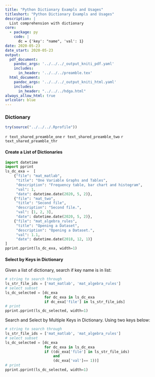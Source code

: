 ```yaml
---
title: "Python Dictionary Exampls and Usages"
titleshort: "Python Dictionary Exampls and Usages"
description: |
  List comprehension with dictionary
core:
  - package: py
    code: |
      dc = {'key': "name", 'val': 1}
date: 2020-05-23
date_start: 2020-05-23
output:
  pdf_document:
    pandoc_args: '../../../_output_kniti_pdf.yaml'
    includes:
      in_header: '../../../preamble.tex'
  html_document:
    pandoc_args: '../../../_output_kniti_html.yaml'
    includes:
      in_header: "../../../hdga.html"
always_allow_html: true
urlcolor: blue
---
```


### Dictionary

```r
try(source("../../../.Rprofile"))
```

`r text_shared_preamble_one`
`r text_shared_preamble_two`
`r text_shared_preamble_thr`

#### Create a List of Dictionaries

```python
import datetime
import pprint
ls_dc_exa =  [
    {"file": "mat_matlab",
     "title": "One Variable Graphs and Tables",
     "description": "Frequency table, bar chart and histogram",
     "val": 1,
     "date": datetime.date(2020, 5, 2)},
    {"file": "mat_two",
     "title": "Second file",
     "description": "Second file.",
     "val": [1, 2, 3],
     "date": datetime.date(2020, 5, 2)},
    {"file": "mat_algebra_rules",
     "title": "Opening a Dataset",
     "description": "Opening a Dataset.",
     "val": 1.1,
     "date": datetime.date(2018, 12, 1)}
]
pprint.pprint(ls_dc_exa, width=1)
```

#### Select by Keys in Dictionary

Given a list of dictionary, search if key name is in list:

```python
# string to search through
ls_str_file_ids = ['mat_matlab', 'mat_algebra_rules']
# select subset
ls_dc_selected = [dc_exa
                  for dc_exa in ls_dc_exa
                  if dc_exa['file'] in ls_str_file_ids]
# print
pprint.pprint(ls_dc_selected, width=1)
```

Search and Select by Multiple Keys in Dictionary. Using two keys below:

```python
# string to search through
ls_str_file_ids = ['mat_matlab', 'mat_algebra_rules']
# select subset
ls_dc_selected = [dc_exa
                  for dc_exa in ls_dc_exa
                  if ((dc_exa['file'] in ls_str_file_ids) 
                      and
                      (dc_exa['val']== 1))]
# print
pprint.pprint(ls_dc_selected, width=1)
```